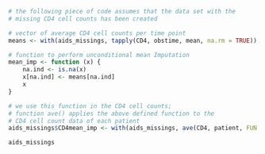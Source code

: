 ```r
# the following piece of code assumes that the data set with the 
# missing CD4 cell counts has been created

# vector of average CD4 cell counts per time point
means <- with(aids_missings, tapply(CD4, obstime, mean, na.rm = TRUE))

# function to perform unconditional mean Imputation
mean_imp <- function (x) {
    na.ind <- is.na(x)
    x[na.ind] <- means[na.ind]
    x
}

# we use this function in the CD4 cell counts;
# function ave() applies the above defined function to the
# CD4 cell count data of each patient
aids_missings$CD4mean_imp <- with(aids_missings, ave(CD4, patient, FUN = mean_imp))

aids_missings
```
